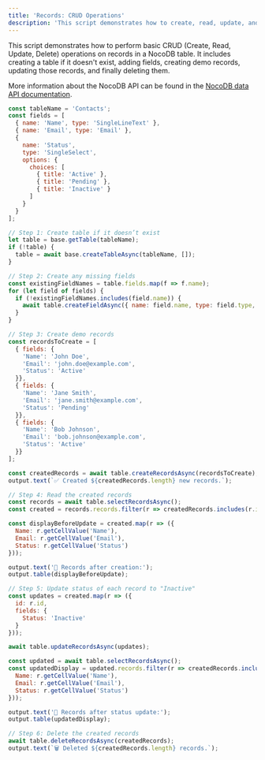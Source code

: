 ```yaml
---
title: 'Records: CRUD Operations'
description: 'This script demonstrates how to create, read, update, and delete records in a NocoDB table.'
---
```


This script demonstrates how to perform basic CRUD (Create, Read, Update, Delete) operations on records in a NocoDB table. It includes creating a table if it doesn't exist, adding fields, creating demo records, updating those records, and finally deleting them.

More information about the NocoDB API can be found in the [NocoDB data API documentation](https://nocodb.com/apis/v3/data).


```javascript
const tableName = 'Contacts';
const fields = [
  { name: 'Name', type: 'SingleLineText' },
  { name: 'Email', type: 'Email' },
  {
    name: 'Status',
    type: 'SingleSelect',
    options: {
      choices: [
        { title: 'Active' },
        { title: 'Pending' },
        { title: 'Inactive' }
      ]
    }
  }
];

// Step 1: Create table if it doesn’t exist
let table = base.getTable(tableName);
if (!table) {
  table = await base.createTableAsync(tableName, []);
}

// Step 2: Create any missing fields
const existingFieldNames = table.fields.map(f => f.name);
for (let field of fields) {
  if (!existingFieldNames.includes(field.name)) {
    await table.createFieldAsync({ name: field.name, type: field.type, options: field.options });
  }
}

// Step 3: Create demo records
const recordsToCreate = [
  { fields: {
    'Name': 'John Doe',
    'Email': 'john.doe@example.com',
    'Status': 'Active'
  }},
  { fields: {
    'Name': 'Jane Smith',
    'Email': 'jane.smith@example.com',
    'Status': 'Pending'
  }},
  { fields: {
    'Name': 'Bob Johnson',
    'Email': 'bob.johnson@example.com',
    'Status': 'Active'
  }}
];

const createdRecords = await table.createRecordsAsync(recordsToCreate);
output.text(`✅ Created ${createdRecords.length} new records.`);

// Step 4: Read the created records
const records = await table.selectRecordsAsync();
const created = records.records.filter(r => createdRecords.includes(r.id));

const displayBeforeUpdate = created.map(r => ({
  Name: r.getCellValue('Name'),
  Email: r.getCellValue('Email'),
  Status: r.getCellValue('Status')
}));

output.text('📖 Records after creation:');
output.table(displayBeforeUpdate);

// Step 5: Update status of each record to "Inactive"
const updates = created.map(r => ({
  id: r.id,
  fields: {
    Status: 'Inactive'
  }
}));

await table.updateRecordsAsync(updates);

const updated = await table.selectRecordsAsync();
const updatedDisplay = updated.records.filter(r => createdRecords.includes(r.id)).map(r => ({
  Name: r.getCellValue('Name'),
  Email: r.getCellValue('Email'),
  Status: r.getCellValue('Status')
}));

output.text('🔁 Records after status update:');
output.table(updatedDisplay);

// Step 6: Delete the created records
await table.deleteRecordsAsync(createdRecords);
output.text(`🗑️ Deleted ${createdRecords.length} records.`);

```